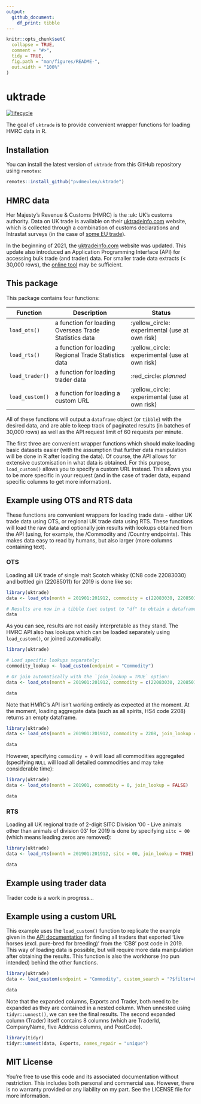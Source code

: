 ```yaml
---
output:
  github_document:
    df_print: tibble
---
```


<!-- README.md is generated from README.Rmd. Please edit that file -->

```r
knitr::opts_chunk$set(
  collapse = TRUE,
  comment = "#>",
  tidy = TRUE,
  fig.path = "man/figures/README-",
  out.width = "100%"
)
```
# uktrade

<!-- badges: start -->
[![lifecycle](https://img.shields.io/badge/lifecycle-experimental-orange.svg)](https://www.tidyverse.org/lifecycle/#experimental)
<!-- badges: end -->

The goal of `uktrade` is to provide convenient wrapper functions for loading HMRC data in R.

## Installation

You can install the latest version of `uktrade` from this GitHub repository using `remotes`:

``` r
remotes::install_github("pvdmeulen/uktrade")
```
## HMRC data

Her Majesty's Revenue & Customs (HMRC) is the :uk: UK's customs authority. Data on UK trade is available on their [uktradeinfo.com](https://www.uktradeinfo.com/) website, which is collected through a combination of customs declarations and Intrastat surveys (in the case of [some EU trade](https://www.gov.uk/intrastat)).

In the beginning of 2021, the [uktradeinfo.com](https://www.uktradeinfo.com/) website was updated. This update also introduced an Application Programming Interface (API) for accessing bulk trade (and trader) data. For smaller trade data extracts (< 30,000 rows), the [online tool](https://www.uktradeinfo.com/trade-data/) may be sufficient.

## This package

This package contains four functions:

|Function         |Description                                            |Status                                         |
|-----------------|-------------------------------------------------------|-----------------------------------------------|
|`load_ots()`     |a function for loading Overseas Trade Statistics data  |:yellow_circle: experimental (use at own risk) |
|`load_rts()`     |a function for loading Regional Trade Statistics data  |:yellow_circle: experimental (use at own risk) |
|`load_trader()`  |a function for loading trader data                     |:red_circle: *planned*                         |
|`load_custom()`  |a function for loading a custom URL                    |:yellow_circle: experimental (use at own risk) |

All of these functions will output a `dataframe` object (or `tibble`) with the desired data, and are able to keep track of paginated results (in batches of 30,000 rows) as well as the API request limit of 60 requests per minute.

The first three are convenient wrapper functions which should make loading basic datasets easier (with the assumption that further data manipulation will be done in R after loading the data). Of course, the API allows for extensive customisation in what data is obtained. For this purpose, `load_custom()` allows you to specify a custom URL instead. This allows you to be more specific in your request (and in the case of trader data, expand specific columns to get more information).

## Example using OTS and RTS data

These functions are convenient wrappers for loading trade data - either UK trade data using OTS, or regional UK trade data using RTS. These functions will load the raw data and optionally join results with lookups obtained from the API (using, for example, the /Commodity and /Country endpoints). This makes data easy to read by humans, but also larger (more columns containing text).

### OTS

Loading all UK trade of single malt Scotch whisky (CN8 code 22083030) and bottled gin (22085011) for 2019 is done like so:

```r
library(uktrade)
data <- load_ots(month = 201901:201912, commodity = c(22083030, 22085011), join_lookup = FALSE, output = "tibble")

# Results are now in a tibble (set output to "df" to obtain a dataframe):
data
```

As you can see, results are not easily interpretable as they stand. The HMRC API also has lookups which can be loaded separately using `load_custom()`, or joined automatically:

```r
library(uktrade)

# Load specific lookups separately:
commodity_lookup <- load_custom(endpoint = "Commodity")

# Or join automatically with the `join_lookup = TRUE` option:
data <- load_ots(month = 201901:201912, commodity = c(22083030, 22085011), join_lookup = TRUE)

data
```

Note that HMRC's API isn't working entirely as expected at the moment. At the moment, loading aggregate data (such as all spirits, HS4 code 2208) returns an empty dataframe.

```r
library(uktrade)
data <- load_ots(month = 201901:201912, commodity = 2208, join_lookup = FALSE)

data
```

However, specifying `commodity = 0` will load all commodities aggregated (specifying `NULL` will load all detailed commodities and may take considerable time):

```r
library(uktrade)
data <- load_ots(month = 201901, commodity = 0, join_lookup = FALSE)

data
```

### RTS

Loading all UK regional trade of 2-digit SITC Division '00 - Live animals other than animals of division 03' for 2019 is done by specifying `sitc = 00` (which means leading zeros are removed):

```r
library(uktrade)
data <- load_rts(month = 201901:201912, sitc = 00, join_lookup = TRUE)

data
```

## Example using trader data

Trader code is a work in progress...

## Example using a custom URL

This example uses the `load_custom()` function to replicate the example given in the [API documentation](https://www.uktradeinfo.com/api-documentation/) for finding all traders that exported ‘Live horses (excl. pure-bred for breeding)’ from the ‘CB8’ post code in 2019. This way of loading data is possible, but will require more data manipulation after obtaining the results. This function is also the workhorse (no pun intended) behind the other functions.

```r
library(uktrade)
data <- load_custom(endpoint = "Commodity", custom_search = "?$filter=Hs6Code eq '010129'&$expand=Exports($filter=MonthId ge 201901 and MonthId le 201912 and startswith(Trader/PostCode, 'CB8'); $expand=Trader)", output = "tibble")

data
```

Note that the expanded columns, Exports and Trader, both need to be expanded as they are contained in a nested <list> column. When unnested using `tidyr::unnest()`, we can see the final results.
The second expanded column (Trader) itself contains 8 columns (which are TraderId, CompanyName, five Address columns, and PostCode).

```r
library(tidyr)
tidyr::unnest(data, Exports, names_repair = "unique")
```

## MIT License

You're free to use this code and its associated documentation without restriction. This includes both personal and commercial use. However, there is no warranty provided or any liability on my part. See the LICENSE file for more information.
